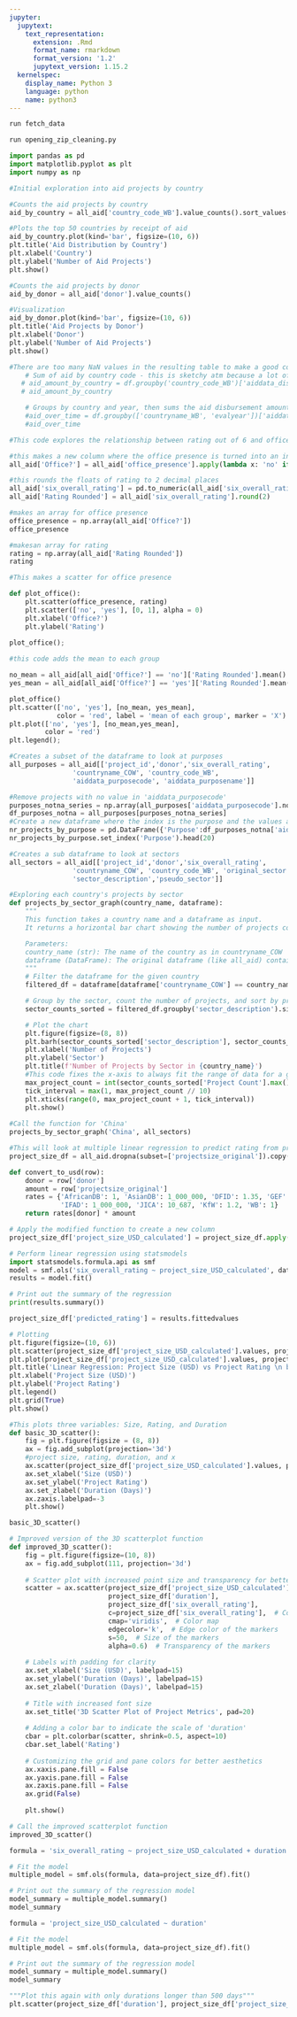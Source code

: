 ```yaml
---
jupyter:
  jupytext:
    text_representation:
      extension: .Rmd
      format_name: rmarkdown
      format_version: '1.2'
      jupytext_version: 1.15.2
  kernelspec:
    display_name: Python 3
    language: python
    name: python3
---
```


```python
run fetch_data
```

```python
run opening_zip_cleaning.py
```

```python
import pandas as pd
import matplotlib.pyplot as plt
import numpy as np
```

```python
#Initial exploration into aid projects by country

#Counts the aid projects by country
aid_by_country = all_aid['country_code_WB'].value_counts().sort_values(ascending = False).head(50)

#Plots the top 50 countries by receipt of aid
aid_by_country.plot(kind='bar', figsize=(10, 6))
plt.title('Aid Distribution by Country')
plt.xlabel('Country')
plt.ylabel('Number of Aid Projects')
plt.show()

#Counts the aid projects by donor
aid_by_donor = all_aid['donor'].value_counts()

#Visualization
aid_by_donor.plot(kind='bar', figsize=(10, 6))
plt.title('Aid Projects by Donor')
plt.xlabel('Donor')
plt.ylabel('Number of Aid Projects')
plt.show()
```

```python
#There are too many NaN values in the resulting table to make a good conclusion due to data set    
    # Sum of aid by country code - this is sketchy atm because a lot of the disbursement values are empty, also don't know what the units are
   # aid_amount_by_country = df.groupby('country_code_WB')['aiddata_disbursement_amount'].sum().sort_values(ascending=False).head(50)
   # aid_amount_by_country

    # Groups by country and year, then sums the aid disbursement amount
    #aid_over_time = df.groupby(['countryname_WB', 'evalyear'])['aiddata_disbursement_amount'].sum().unstack()
    #aid_over_time
```

```python
#This code explores the relationship between rating out of 6 and office presence

#this makes a new column where the office presence is turned into an integer; 0 for no, 1 for yes
all_aid['Office?'] = all_aid['office_presence'].apply(lambda x: 'no' if x == 0 else 'yes')

#this rounds the floats of rating to 2 decimal places
all_aid['six_overall_rating'] = pd.to_numeric(all_aid['six_overall_rating'], errors='coerce')
all_aid['Rating Rounded'] = all_aid['six_overall_rating'].round(2)

#makes an array for office presence
office_presence = np.array(all_aid['Office?'])
office_presence

#makesan array for rating
rating = np.array(all_aid['Rating Rounded'])
rating

#This makes a scatter for office presence

def plot_office():
    plt.scatter(office_presence, rating)
    plt.scatter(['no', 'yes'], [0, 1], alpha = 0)
    plt.xlabel('Office?')
    plt.ylabel('Rating')
    
plot_office();
```

```python
#this code adds the mean to each group

no_mean = all_aid[all_aid['Office?'] == 'no']['Rating Rounded'].mean()
yes_mean = all_aid[all_aid['Office?'] == 'yes']['Rating Rounded'].mean()

plot_office()
plt.scatter(['no', 'yes'], [no_mean, yes_mean],
            color = 'red', label = 'mean of each group', marker = 'X')
plt.plot(['no', 'yes'], [no_mean,yes_mean],
         color = 'red')
plt.legend();
```

```python
#Creates a subset of the dataframe to look at purposes
all_purposes = all_aid[['project_id','donor','six_overall_rating',
                'countryname_COW', 'country_code_WB', 
                'aiddata_purposecode', 'aiddata_purposename']]

#Remove projects with no value in 'aiddata_purposecode'
purposes_notna_series = np.array(all_purposes['aiddata_purposecode'].notna())
df_purposes_notna = all_purposes[purposes_notna_series]
#Create a new dataframe where the index is the purpose and the values are the number of projects
nr_projects_by_purpose = pd.DataFrame({'Purpose':df_purposes_notna['aiddata_purposename'].value_counts().index, 'Number of Projects':df_purposes_notna['aiddata_purposename'].value_counts().values})
nr_projects_by_purpose.set_index('Purpose').head(20)
```

```python
#Creates a sub dataframe to look at sectors
all_sectors = all_aid[['project_id','donor','six_overall_rating',
                'countryname_COW', 'country_code_WB', 'original_sector', 
                'sector_description','pseudo_sector']]

#Exploring each country's projects by sector
def projects_by_sector_graph(country_name, dataframe):
    """
    This function takes a country name and a dataframe as input.
    It returns a horizontal bar chart showing the number of projects completed in that country for each sector.

    Parameters:
    country_name (str): The name of the country as in countryname_COW
    dataframe (DataFrame): The original dataframe (like all_aid) containing the country and sector information.
    """
    # Filter the dataframe for the given country
    filtered_df = dataframe[dataframe['countryname_COW'] == country_name]

    # Group by the sector, count the number of projects, and sort by project count
    sector_counts_sorted = filtered_df.groupby('sector_description').size().reset_index(name='Project Count').sort_values(by='Project Count', ascending=True)

    # Plot the chart
    plt.figure(figsize=(8, 8))
    plt.barh(sector_counts_sorted['sector_description'], sector_counts_sorted['Project Count'], color='skyblue')
    plt.xlabel('Number of Projects')
    plt.ylabel('Sector')
    plt.title(f'Number of Projects by Sector in {country_name}')
    #This code fixes the x-axis to always fit the range of data for a given country
    max_project_count = int(sector_counts_sorted['Project Count'].max())
    tick_interval = max(1, max_project_count // 10)
    plt.xticks(range(0, max_project_count + 1, tick_interval))
    plt.show()
    
#Call the function for 'China'
projects_by_sector_graph('China', all_sectors)
```

```python
#This will look at multiple linear regression to predict rating from project duration and project size
project_size_df = all_aid.dropna(subset=['projectsize_original']).copy()

def convert_to_usd(row):
    donor = row['donor']
    amount = row['projectsize_original']
    rates = {'AfricanDB': 1, 'AsianDB': 1_000_000, 'DFID': 1.35, 'GEF': 1_000_000, 'GFATM': 1, 'GiZ': 1_200,
             'IFAD': 1_000_000, 'JICA': 10_687, 'KfW': 1.2, 'WB': 1}
    return rates[donor] * amount

# Apply the modified function to create a new column
project_size_df['project_size_USD_calculated'] = project_size_df.apply(convert_to_usd, axis=1)
```

```python
# Perform linear regression using statsmodels
import statsmodels.formula.api as smf
model = smf.ols('six_overall_rating ~ project_size_USD_calculated', data=project_size_df)
results = model.fit()

# Print out the summary of the regression
print(results.summary())

project_size_df['predicted_rating'] = results.fittedvalues

# Plotting
plt.figure(figsize=(10, 6))
plt.scatter(project_size_df['project_size_USD_calculated'].values, project_size_df['six_overall_rating'].values, alpha=0.5, label='Actual Values')
plt.plot(project_size_df['project_size_USD_calculated'].values, project_size_df['predicted_rating'].values, color='red', label='Regression Line')
plt.title('Linear Regression: Project Size (USD) vs Project Rating \n b = 1.976e-11 \n c = 4.235')
plt.xlabel('Project Size (USD)')
plt.ylabel('Project Rating')
plt.legend()
plt.grid(True)
plt.show()
```

```python
#This plots three variables: Size, Rating, and Duration
def basic_3D_scatter():
    fig = plt.figure(figsize = (8, 8))
    ax = fig.add_subplot(projection='3d')
    #project size, rating, duration, and x
    ax.scatter(project_size_df['project_size_USD_calculated'].values, project_size_df['six_overall_rating'].values, project_size_df['duration'].values)
    ax.set_xlabel('Size (USD)')
    ax.set_ylabel('Project Rating')
    ax.set_zlabel('Duration (Days)')
    ax.zaxis.labelpad=-3
    plt.show()

basic_3D_scatter()
```

```python
# Improved version of the 3D scatterplot function
def improved_3D_scatter():
    fig = plt.figure(figsize=(10, 8))
    ax = fig.add_subplot(111, projection='3d')
    
    # Scatter plot with increased point size and transparency for better visibility
    scatter = ax.scatter(project_size_df['project_size_USD_calculated'],
                         project_size_df['duration'],
                         project_size_df['six_overall_rating'],
                         c=project_size_df['six_overall_rating'],  # Color by duration
                         cmap='viridis',  # Color map
                         edgecolor='k',  # Edge color of the markers
                         s=50,  # Size of the markers
                         alpha=0.6)  # Transparency of the markers
    
    # Labels with padding for clarity
    ax.set_xlabel('Size (USD)', labelpad=15)
    ax.set_ylabel('Duration (Days)', labelpad=15)
    ax.set_zlabel('Duration (Days)', labelpad=15)
    
    # Title with increased font size
    ax.set_title('3D Scatter Plot of Project Metrics', pad=20)
    
    # Adding a color bar to indicate the scale of 'duration'
    cbar = plt.colorbar(scatter, shrink=0.5, aspect=10)
    cbar.set_label('Rating')
    
    # Customizing the grid and pane colors for better aesthetics
    ax.xaxis.pane.fill = False
    ax.yaxis.pane.fill = False
    ax.zaxis.pane.fill = False
    ax.grid(False)
    
    plt.show()

# Call the improved scatterplot function
improved_3D_scatter()

```

```python
formula = 'six_overall_rating ~ project_size_USD_calculated + duration'

# Fit the model
multiple_model = smf.ols(formula, data=project_size_df).fit()

# Print out the summary of the regression model
model_summary = multiple_model.summary()
model_summary
```

```python
formula = 'project_size_USD_calculated ~ duration'

# Fit the model
multiple_model = smf.ols(formula, data=project_size_df).fit()

# Print out the summary of the regression model
model_summary = multiple_model.summary()
model_summary
```

```python
"""Plot this again with only durations longer than 500 days"""
plt.scatter(project_size_df['duration'], project_size_df['project_size_USD_calculated'])
```
